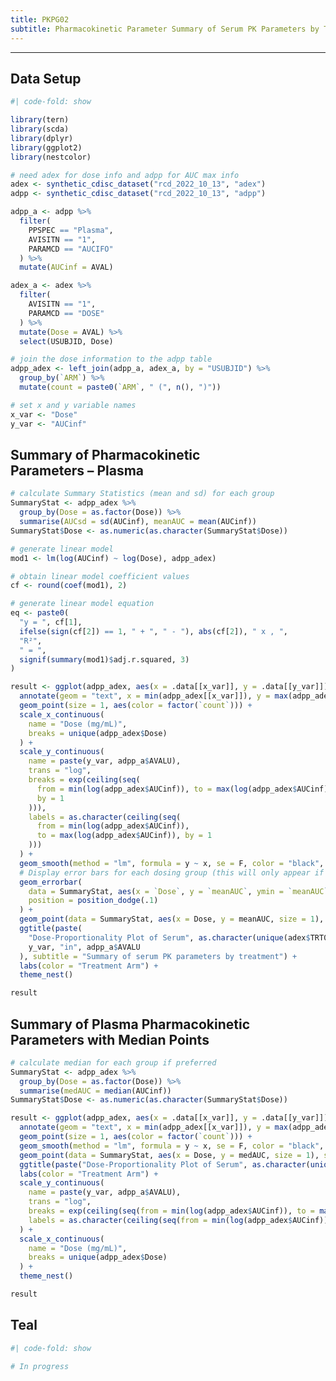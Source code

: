 ```yaml
---
title: PKPG02
subtitle: Pharmacokinetic Parameter Summary of Serum PK Parameters by Treatment
---
```


------------------------------------------------------------------------

::: panel-tabset
## Data Setup

```r
#| code-fold: show

library(tern)
library(scda)
library(dplyr)
library(ggplot2)
library(nestcolor)

# need adex for dose info and adpp for AUC max info
adex <- synthetic_cdisc_dataset("rcd_2022_10_13", "adex")
adpp <- synthetic_cdisc_dataset("rcd_2022_10_13", "adpp")

adpp_a <- adpp %>%
  filter(
    PPSPEC == "Plasma",
    AVISITN == "1",
    PARAMCD == "AUCIFO"
  ) %>%
  mutate(AUCinf = AVAL)

adex_a <- adex %>%
  filter(
    AVISITN == "1",
    PARAMCD == "DOSE"
  ) %>%
  mutate(Dose = AVAL) %>%
  select(USUBJID, Dose)

# join the dose information to the adpp table
adpp_adex <- left_join(adpp_a, adex_a, by = "USUBJID") %>%
  group_by(`ARM`) %>%
  mutate(count = paste0(`ARM`, " (", n(), ")"))

# set x and y variable names
x_var <- "Dose"
y_var <- "AUCinf"
```

## Summary of Pharmacokinetic <br/> Parameters -- Plasma

```r
# calculate Summary Statistics (mean and sd) for each group
SummaryStat <- adpp_adex %>%
  group_by(Dose = as.factor(Dose)) %>%
  summarise(AUCsd = sd(AUCinf), meanAUC = mean(AUCinf))
SummaryStat$Dose <- as.numeric(as.character(SummaryStat$Dose))

# generate linear model
mod1 <- lm(log(AUCinf) ~ log(Dose), adpp_adex)

# obtain linear model coefficient values
cf <- round(coef(mod1), 2)

# generate linear model equation
eq <- paste0(
  "y = ", cf[1],
  ifelse(sign(cf[2]) == 1, " + ", " - "), abs(cf[2]), " x , ",
  "R²",
  " = ",
  signif(summary(mod1)$adj.r.squared, 3)
)

result <- ggplot(adpp_adex, aes(x = .data[[x_var]], y = .data[[y_var]])) +
  annotate(geom = "text", x = min(adpp_adex[[x_var]]), y = max(adpp_adex[[y_var]]), label = eq, hjust = 0.1) +
  geom_point(size = 1, aes(color = factor(`count`))) +
  scale_x_continuous(
    name = "Dose (mg/mL)",
    breaks = unique(adpp_adex$Dose)
  ) +
  scale_y_continuous(
    name = paste(y_var, adpp_a$AVALU),
    trans = "log",
    breaks = exp(ceiling(seq(
      from = min(log(adpp_adex$AUCinf)), to = max(log(adpp_adex$AUCinf)),
      by = 1
    ))),
    labels = as.character(ceiling(seq(
      from = min(log(adpp_adex$AUCinf)),
      to = max(log(adpp_adex$AUCinf)), by = 1
    )))
  ) +
  geom_smooth(method = "lm", formula = y ~ x, se = F, color = "black", linewidth = 0.5) +
  # Display error bars for each dosing group (this will only appear if the sd is less than the mean)
  geom_errorbar(
    data = SummaryStat, aes(x = `Dose`, y = `meanAUC`, ymin = `meanAUC` - `AUCsd`, ymax = `meanAUC` + AUCsd), width = .05,
    position = position_dodge(.1)
  ) +
  geom_point(data = SummaryStat, aes(x = Dose, y = meanAUC, size = 1), shape = 2, show.legend = FALSE) +
  ggtitle(paste(
    "Dose-Proportionality Plot of Serum", as.character(unique(adex$TRT01P)),
    y_var, "in", adpp_a$AVALU
  ), subtitle = "Summary of serum PK parameters by treatment") +
  labs(color = "Treatment Arm") +
  theme_nest()

result
```

## Summary of Plasma Pharmacokinetic <br/> Parameters with Median Points

```r
# calculate median for each group if preferred
SummaryStat <- adpp_adex %>%
  group_by(Dose = as.factor(Dose)) %>%
  summarise(medAUC = median(AUCinf))
SummaryStat$Dose <- as.numeric(as.character(SummaryStat$Dose))

result <- ggplot(adpp_adex, aes(x = .data[[x_var]], y = .data[[y_var]])) +
  annotate(geom = "text", x = min(adpp_adex[[x_var]]), y = max(adpp_adex[[y_var]]), label = eq, hjust = 0.1) +
  geom_point(size = 1, aes(color = factor(`count`))) +
  geom_smooth(method = "lm", formula = y ~ x, se = F, color = "black", linewidth = 0.5) +
  geom_point(data = SummaryStat, aes(x = Dose, y = medAUC, size = 1), shape = 2, show.legend = FALSE) +
  ggtitle(paste("Dose-Proportionality Plot of Serum", as.character(unique(adex$TRT01P)), y_var, "in", adpp_a$AVALU), subtitle = "Summary of serum PK parameters by treatment") +
  labs(color = "Treatment Arm") +
  scale_y_continuous(
    name = paste(y_var, adpp_a$AVALU),
    trans = "log",
    breaks = exp(ceiling(seq(from = min(log(adpp_adex$AUCinf)), to = max(log(adpp_adex$AUCinf)), by = 1))),
    labels = as.character(ceiling(seq(from = min(log(adpp_adex$AUCinf)), to = max(log(adpp_adex$AUCinf)), by = 1)))
  ) +
  scale_x_continuous(
    name = "Dose (mg/mL)",
    breaks = unique(adpp_adex$Dose)
  ) +
  theme_nest()

result
```

## Teal

```r
#| code-fold: show

# In progress
```
:::
